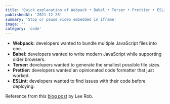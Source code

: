 ```yaml
---
title: 'Quick explanation of Webpack • Babel • Terser • Prettier • ESLint'
publishedAt: '2021-12-28'
summary: 'Stop or pause video embedded in iframe'
image: ''
category: 'code'
---
```


- **Webpack:** developers wanted to bundle multiple JavaScript files into one.
- **Babel:** developers wanted to write modern JavaScript while supporting older browsers.
- **Terser:** developers wanted to generate the smallest possible file sizes.
- **Prettier:** developers wanted an opinionated code formatter that just worked.
- **ESLint:** developers wanted to find issues with their code before deploying.

Reference from this [blog post](https://leerob.io/blog/rust) by Lee Rob.